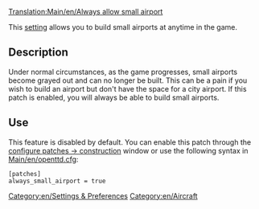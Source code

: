 [[Translation:Main/en/Always allow small airport]]
{{en/-}}
[[Category:en/Settings & Preferences]]
[[Category:en/Aircraft]]

This [[Main/en/Advanced Settings|setting]] allows you to build small airports at anytime in the game.

== Description ==
Under normal circumstances, as the game progresses, small airports become grayed out and can no longer be built. This can be a pain if you wish to build an airport but don't have the space for a city airport. If this patch is enabled, you will always be able to build small airports.

== Use ==
This feature is disabled by default. You can enable this patch through the [[Main/en/Advanced Settings/Construction#Always allow small airports|configure patches -> construction]] window or use the following syntax in [[Main/en/openttd.cfg]]:

<pre>
[patches]
always_small_airport = true
</pre>